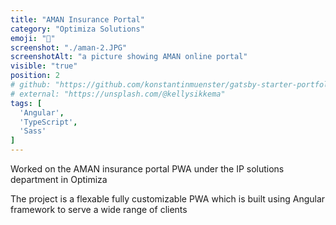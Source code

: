 ```yaml
---
title: "AMAN Insurance Portal"
category: "Optimiza Solutions"
emoji: "🏢"
screenshot: "./aman-2.JPG"
screenshotAlt: "a picture showing AMAN online portal"
visible: "true"
position: 2
# github: "https://github.com/konstantinmuenster/gatsby-starter-portfolio-minimal"
# external: "https://unsplash.com/@kellysikkema"
tags: [
  'Angular',
  'TypeScript',
  'Sass'
]
---
```


Worked on the AMAN insurance portal PWA under the IP solutions department in Optimiza

The project is a flexable fully customizable PWA which is built using Angular framework to serve a wide range of clients